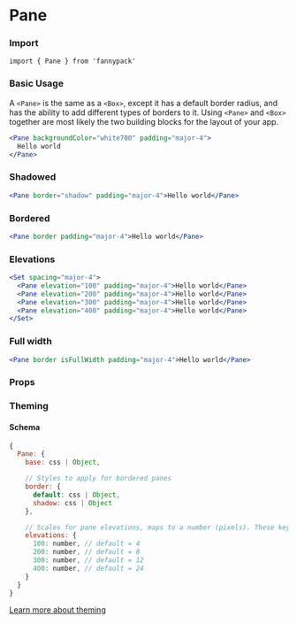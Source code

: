
# Pane

### Import

`import { Pane } from 'fannypack'`

### Basic Usage

A `<Pane>` is the same as a `<Box>`, except it has a default border radius, and has the ability to add different types of borders to it. Using `<Pane>` and `<Box>` together are most likely the two building blocks for the layout of your app.

```.jsx
<Pane backgroundColor="white700" padding="major-4">
  Hello world
</Pane>
```

### Shadowed

```.jsx
<Pane border="shadow" padding="major-4">Hello world</Pane>
```

### Bordered

```.jsx
<Pane border padding="major-4">Hello world</Pane>
```

### Elevations

```.jsx
<Set spacing="major-4">
  <Pane elevation="100" padding="major-4">Hello world</Pane>
  <Pane elevation="200" padding="major-4">Hello world</Pane>
  <Pane elevation="300" padding="major-4">Hello world</Pane>
  <Pane elevation="400" padding="major-4">Hello world</Pane>
</Set>
```

### Full width

```.jsx
<Pane border isFullWidth padding="major-4">Hello world</Pane>
```

### Props

<PropsTable component={Pane} />

### Theming

#### Schema

```jsx
{
  Pane: {
    base: css | Object,

    // Styles to apply for bordered panes
    border: {
      default: css | Object,
      shadow: css | Object
    },

    // Scales for pane elevations, maps to a number (pixels). These keys below are required, but you can also add more.
    elevations: {
      100: number, // default = 4
      200: number, // default = 8
      300: number, // default = 12
      400: number, // default = 24
    }
  }
}
```

[Learn more about theming](/styling#theming)
